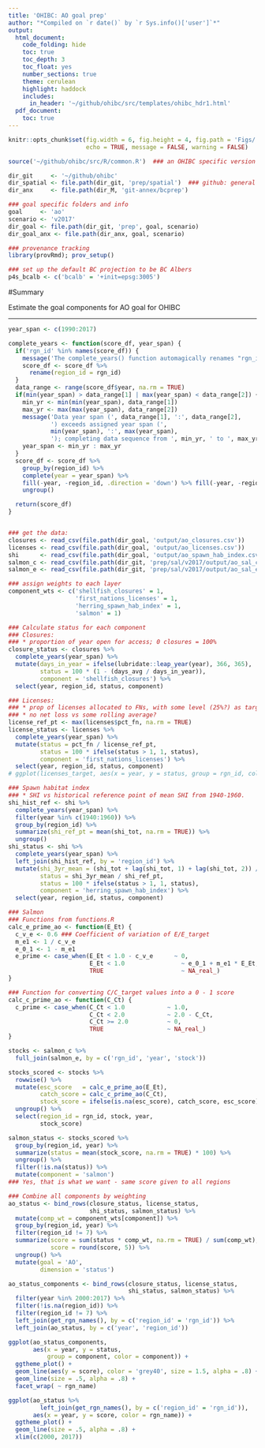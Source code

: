 ```yaml
---
title: 'OHIBC: AO goal prep'
author: "*Compiled on `r date()` by `r Sys.info()['user']`*"
output: 
  html_document:
    code_folding: hide
    toc: true
    toc_depth: 3
    toc_float: yes
    number_sections: true
    theme: cerulean
    highlight: haddock
    includes: 
      in_header: '~/github/ohibc/src/templates/ohibc_hdr1.html'
  pdf_document:
    toc: true
---
```


``` r

knitr::opts_chunk$set(fig.width = 6, fig.height = 4, fig.path = 'Figs/',
                      echo = TRUE, message = FALSE, warning = FALSE)

source('~/github/ohibc/src/R/common.R')  ### an OHIBC specific version of common.R

dir_git     <- '~/github/ohibc'
dir_spatial <- file.path(dir_git, 'prep/spatial')  ### github: general buffer region shapefiles
dir_anx     <- file.path(dir_M, 'git-annex/bcprep')

### goal specific folders and info
goal     <- 'ao'
scenario <- 'v2017'
dir_goal <- file.path(dir_git, 'prep', goal, scenario)
dir_goal_anx <- file.path(dir_anx, goal, scenario)

### provenance tracking
library(provRmd); prov_setup()

### set up the default BC projection to be BC Albers
p4s_bcalb <- c('bcalb' = '+init=epsg:3005')

```

#Summary

Estimate the goal components for AO goal for OHIBC

***

``` r

year_span <- c(1990:2017)

complete_years <- function(score_df, year_span) {
  if('rgn_id' %in% names(score_df)) {
    message('The complete_years() function automagically renames "rgn_id" to "region_id" for your convenience.')
    score_df <- score_df %>%
      rename(region_id = rgn_id)
  }
  data_range <- range(score_df$year, na.rm = TRUE)
  if(min(year_span) > data_range[1] | max(year_span) < data_range[2]) {
    min_yr <- min(min(year_span), data_range[1])
    max_yr <- max(max(year_span), data_range[2])
    message('Data year span (', data_range[1], ':', data_range[2],
            ') exceeds assigned year span (',
            min(year_span), ':', max(year_span),
            '); completing data sequence from ', min_yr, ' to ', max_yr, '.')
    year_span <- min_yr : max_yr
  }
  score_df <- score_df %>%
    group_by(region_id) %>%
    complete(year = year_span) %>%
    fill(-year, -region_id, .direction = 'down') %>% fill(-year, -region_id, .direction = 'up') %>%
    ungroup()

  return(score_df)
}


### get the data:
closures <- read_csv(file.path(dir_goal, 'output/ao_closures.csv'))
licenses <- read_csv(file.path(dir_goal, 'output/ao_licenses.csv'))
shi      <- read_csv(file.path(dir_goal, 'output/ao_spawn_hab_index.csv'))
salmon_c <- read_csv(file.path(dir_git, 'prep/sal/v2017/output/ao_sal_catch.csv'))
salmon_e <- read_csv(file.path(dir_git, 'prep/sal/v2017/output/ao_sal_escapes.csv'))

### assign weights to each layer
component_wts <- c('shellfish_closures' = 1,
                   'first_nations_licenses' = 1,
                   'herring_spawn_hab_index' = 1,
                   'salmon' = 1)

### Calculate status for each component
### Closures:
### * proportion of year open for access; 0 closures = 100%
closure_status <- closures %>%
  complete_years(year_span) %>%
  mutate(days_in_year = ifelse(lubridate::leap_year(year), 366, 365),
         status = 100 * (1 - (days_avg / days_in_year)),
         component = 'shellfish_closures') %>%
  select(year, region_id, status, component)

### Licenses:
### * prop of licenses allocated to FNs, with some level (25%?) as target?
### * no net loss vs some rolling average?
license_ref_pt <- max(licenses$pct_fn, na.rm = TRUE)
license_status <- licenses %>%
  complete_years(year_span) %>%
  mutate(status = pct_fn / license_ref_pt,
         status = 100 * ifelse(status > 1, 1, status),
         component = 'first_nations_licenses') %>%
  select(year, region_id, status, component)
# ggplot(licenses_target, aes(x = year, y = status, group = rgn_id, color = rgn_id)) + geom_line()

### Spawn habitat index
### * SHI vs historical reference point of mean SHI from 1940-1960.
shi_hist_ref <- shi %>%
  complete_years(year_span) %>%
  filter(year %in% c(1940:1960)) %>%
  group_by(region_id) %>%
  summarize(shi_ref_pt = mean(shi_tot, na.rm = TRUE)) %>%
  ungroup()
shi_status <- shi %>%
  complete_years(year_span) %>%
  left_join(shi_hist_ref, by = 'region_id') %>%
  mutate(shi_3yr_mean = (shi_tot + lag(shi_tot, 1) + lag(shi_tot, 2)) / 3,
         status = shi_3yr_mean / shi_ref_pt,
         status = 100 * ifelse(status > 1, 1, status),
         component = 'herring_spawn_hab_index') %>%
  select(year, region_id, status, component)

``` 

``` r
### Salmon
### Functions from functions.R
calc_e_prime_ao <- function(E_Et) {
  c_v_e <- 0.6 ### Coefficient of variation of E/E_target
  m_e1 <- 1 / c_v_e
  e_0_1 <- 1 - m_e1
  e_prime <- case_when(E_Et < 1.0 - c_v_e      ~ 0,
                       E_Et < 1.0                ~ e_0_1 + m_e1 * E_Et,
                       TRUE                      ~ NA_real_)
}

### Function for converting C/C_target values into a 0 - 1 score
calc_c_prime_ao <- function(C_Ct) {
  c_prime <- case_when(C_Ct < 1.0            ~ 1.0,
                       C_Ct < 2.0            ~ 2.0 - C_Ct,
                       C_Ct >= 2.0           ~ 0,
                       TRUE                  ~ NA_real_)
}

stocks <- salmon_c %>%
  full_join(salmon_e, by = c('rgn_id', 'year', 'stock'))

stocks_scored <- stocks %>%
  rowwise() %>%
  mutate(esc_score   = calc_e_prime_ao(E_Et),
         catch_score = calc_c_prime_ao(C_Ct),
         stock_score = ifelse(is.na(esc_score), catch_score, esc_score)) %>%
  ungroup() %>%
  select(region_id = rgn_id, stock, year,
         stock_score)

salmon_status <- stocks_scored %>%
  group_by(region_id, year) %>%
  summarize(status = mean(stock_score, na.rm = TRUE) * 100) %>%
  ungroup() %>%
  filter(!is.na(status)) %>%
  mutate(component = 'salmon')
### Yes, that is what we want - same score given to all regions

```

``` r

### Combine all components by weighting
ao_status <- bind_rows(closure_status, license_status, 
                       shi_status, salmon_status) %>%
  mutate(comp_wt = component_wts[component]) %>%
  group_by(region_id, year) %>%
  filter(region_id != 7) %>%
  summarize(score = sum(status * comp_wt, na.rm = TRUE) / sum(comp_wt),
            score = round(score, 5)) %>%
  ungroup() %>%
  mutate(goal = 'AO',
         dimension = 'status')

ao_status_components <- bind_rows(closure_status, license_status, 
                                  shi_status, salmon_status) %>%
  filter(year %in% 2000:2017) %>%
  filter(!is.na(region_id)) %>%
  filter(region_id != 7) %>%
  left_join(get_rgn_names(), by = c('region_id' = 'rgn_id')) %>%
  left_join(ao_status, by = c('year', 'region_id'))

ggplot(ao_status_components, 
       aes(x = year, y = status, 
           group = component, color = component)) +
  ggtheme_plot() +
  geom_line(aes(y = score), color = 'grey40', size = 1.5, alpha = .8) +
  geom_line(size = .5, alpha = .8) +
  facet_wrap( ~ rgn_name)

ggplot(ao_status %>%
         left_join(get_rgn_names(), by = c('region_id' = 'rgn_id')), 
       aes(x = year, y = score, color = rgn_name)) +
  ggtheme_plot() +
  geom_line(size = .5, alpha = .8) +
  xlim(c(2000, 2017))


```
